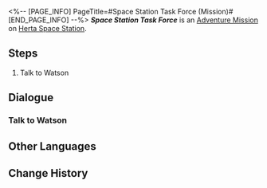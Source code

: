 <%-- [PAGE_INFO]
PageTitle=#Space Station Task Force (Mission)#
[END_PAGE_INFO] --%>
{{Stub|Dialogue.}}
{{Mission Infobox
|id            = 8003101
|title         = Space Station Task Force
|image         = <!--Mission Space Station Task Force (Mission).png-->
|type          = Adventure
|event_name    = 
|chapter       = 
|requirements  = 
* [[Trailblaze Mission]] ''[[Everwinter Night]]'' completed
* Reach [[Trailblaze Level]] 21
|summary       = <!--official mission summary from Fate's Atlas-->
|characters    = Trailblazer
|startLocation = [[Herta Space Station]] - [[Base Zone]]
|world         = Herta Space Station
|area          = Base Zone
|prev          = 
|next          = 
|rewards       = Credit*5,000
}}
'''''Space Station Task Force''''' is an [[Adventure Mission]] on [[Herta Space Station]].

==Steps==
# Talk to Watson

<!--
==Gameplay Notes==

--><!--
==Trial Character==

-->
==Dialogue==
{{Stub Dialogue}}

===Talk to Watson===
{{Mission Description|type=adventure|location=Base Zone|Watson has some special space station assignments for you. Ask her for the details.}}
{{Dialogue Start}}
:{{tx}}
{{Dialogue End}}

==Other Languages==
{{Other Languages
|en   = Space Station Task Force
|zhs  = 空间站特派
|zht  = 太空站特派
|ja   = ステーション特派
|ko   = 우주정거장 특파
|es   = Comando de la Estación Espacial
|fr   = Force d'intervention de la station spatiale
|ru   = Особый агент космической станции
|th   = ปฏิบัติการพิเศษของสถานีอวกาศ
|vi   = Ủy Thác Đặc Biệt Trạm Không Gian
|de   = Raumstation-Spezialeinheit
|id   = Satgas Stasiun Luar Angkasa
|pt   = Força-Tarefa da Estação Espacial
}}

==Change History==
{{Change History|1.3}}
